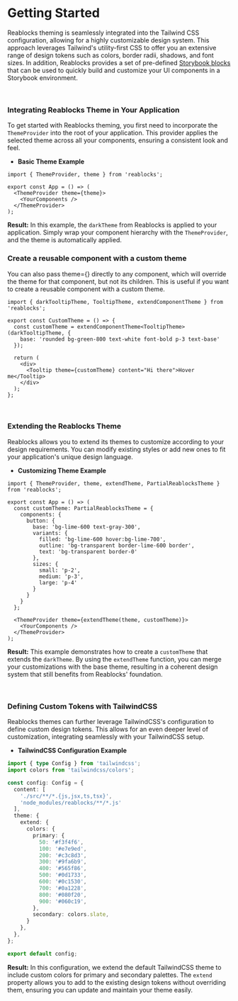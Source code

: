 
<Meta title="Docs/Theme/Getting Started" />

# Getting Started
Reablocks theming is seamlessly integrated into the Tailwind CSS configuration, allowing for a highly customizable design system.
This approach leverages Tailwind's utility-first CSS to offer you an extensive range of design tokens such as colors, border radii, shadows, and font sizes.
In addition, Reablocks provides a set of pre-defined [Storybook blocks](?path=/docs/docs-theme-blocks--docs) that can be used to quickly build and customize your UI components in a Storybook environment.

&nbsp;

### Integrating Reablocks Theme in Your Application
To get started with Reablocks theming, you first need to incorporate the `ThemeProvider` into the root of your application.
This provider applies the selected theme across all your components, ensuring a consistent look and feel.

- **Basic Theme Example**

```tsx
import { ThemeProvider, theme } from 'reablocks';

export const App = () => (
  <ThemeProvider theme={theme}>
    <YourComponents />
  </ThemeProvider>
);
```
**Result:** In this example, the `darkTheme` from Reablocks is applied to your application.
Simply wrap your component hierarchy with the `ThemeProvider`, and the theme is automatically applied.

### Create a reusable component with a custom theme
You can also pass theme={} directly to any component, which will override the theme for that component, but not its children.
This is useful if you want to create a reusable component with a custom theme.

```tsx
import { darkTooltipTheme, TooltipTheme, extendComponentTheme } from 'reablocks';

export const CustomTheme = () => {
  const customTheme = extendComponentTheme<TooltipTheme>(darkTooltipTheme, {
    base: 'rounded bg-green-800 text-white font-bold p-3 text-base'
  });

  return (
    <div>
      <Tooltip theme={customTheme} content="Hi there">Hover me</Tooltip>
    </div>
  );
};
```

&nbsp;

### Extending the Reablocks Theme
Reablocks allows you to extend its themes to customize according to your design requirements.
You can modify existing styles or add new ones to fit your application's unique design language.

- **Customizing Theme Example**

```tsx
import { ThemeProvider, theme, extendTheme, PartialReablocksTheme } from 'reablocks';

export const App = () => (
  const customTheme: PartialReablocksTheme = {
    components: {
      button: {
        base: 'bg-lime-600 text-gray-300',
        variants: {
          filled: 'bg-lime-600 hover:bg-lime-700',
          outline: 'bg-transparent border-lime-600 border',
          text: 'bg-transparent border-0'
        },
        sizes: {
          small: 'p-2',
          medium: 'p-3',
          large: 'p-4'
        }
      }
    }
  };

  <ThemeProvider theme={extendTheme(theme, customTheme)}>
    <YourComponents />
  </ThemeProvider>
);
```
**Result:** This example demonstrates how to create a `customTheme` that extends the `darkTheme`.
By using the `extendTheme` function, you can merge your customizations with the base theme, resulting in a coherent design system that still benefits from Reablocks' foundation.

&nbsp;

### Defining Custom Tokens with TailwindCSS
Reablocks themes can further leverage TailwindCSS's configuration to define custom design tokens.
This allows for an even deeper level of customization, integrating seamlessly with your TailwindCSS setup.

- **TailwindCSS Configuration Example**

```ts
import { type Config } from 'tailwindcss';
import colors from 'tailwindcss/colors';

const config: Config = {
  content: [
    './src/**/*.{js,jsx,ts,tsx}',
    'node_modules/reablocks/**/*.js'
  ],
  theme: {
    extend: {
      colors: {
        primary: {
          50: '#f3f4f6',
          100: '#e7e9ed',
          200: '#c3c8d3',
          300: '#9fa6b9',
          400: '#565f86',
          500: '#0d1733',
          600: '#0c1530',
          700: '#0a1228',
          800: '#080f20',
          900: '#060c19',
        },
        secondary: colors.slate,
      }
    },
  },
};

export default config;

```
**Result:** In this configuration, we extend the default TailwindCSS theme to include custom colors for primary and secondary palettes.
The `extend` property allows you to add to the existing design tokens without overriding them, ensuring you can update and maintain your theme easily.
